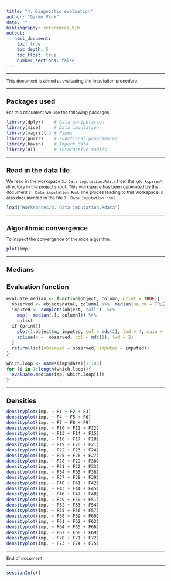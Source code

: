 ```yaml
---
title: "4. Diagnostic evaluation"
author: "Gerko Vink"
date: ""
bibliography: references.bib
output: 
   html_document:
    toc: true
    toc_depth: 5
    toc_float: true
    number_sections: false
---
```

  
<style type="text/css">
  
body{ /* Normal  */
  font-size: 12px;
  }
td {  /* Table  */
  font-size: 12px;
}
h1.title {
  font-size: 18px;
  color: DarkBlue;
}
h1 { /* Header 1 */
  font-size: 18px;
}
h2 { /* Header 2 */
  font-size: 18px;
}
h3 { /* Header 3 */
  font-size: 18px;
}
code.r{ /* Code block */
  font-size: 12px;
}
pre { /* Code block - determines code spacing between lines */
  font-size: 14px;
}
</style>

---

This document is aimed at evaluating the imputation procedure. 

---

# Packages used
For this document we use the following packages
```r
library(dplyr)    # Data manipulation
library(mice)     # Data imputation
library(magrittr) # Pipes
library(purrr)    # Functional programming
library(haven)    # Import data
library(DT)       # Interactive tables
```

---

# Read in the data file
We read in the workspace `3. Data imputation.Rdata` from the `\Workspaces\` directory in the project's root. This workspace has been generated by the document `3. Data imputation.Rmd`. The proces leading to this workspace is also documented in the file `3. Data imputation.html`.
```r
load("Workspaces/3. Data imputation.Rdata")
```

---

# Algorithmic convergence
To inspect the convergence of the mice algorithm. 
```r
plot(imp)
```

---

# Medians

## Evaluation function
```r
evaluate.median <- function(object, column, print = TRUE){
  observed <- object$data[, column] %>%  median(na.rm = TRUE)
  imputed <- complete(object, "all")  %>% 
    map(~ median(.[, column])) %>% 
    unlist
  if (print){
    plot(1:object$m, imputed, col = mdc(2), lwd = 4, main = column, ylab = "median", xlab = "imputation")
    abline(h =  observed, col = mdc(1), lwd = 2)
  }
  return(list(observed = observed, imputed = imputed))
}
```


```r
which.loop <- names(imp$data)[11:85]
for (i in 1:length(which.loop)){
  evaluate.median(imp, which.loop[i])
}
```

---

# Densities
```r
densityplot(imp, ~ F1 + F2 + F3)
densityplot(imp, ~ F4 + F5 + F6)
densityplot(imp, ~ F7 + F8 + F9)
densityplot(imp, ~ F10 + F11 + F12)
densityplot(imp, ~ F13 + F14 + F15)
densityplot(imp, ~ F16 + F17 + F18)
densityplot(imp, ~ F19 + F20 + F21)
densityplot(imp, ~ F22 + F23 + F24)
densityplot(imp, ~ F25 + F26 + F27)
densityplot(imp, ~ F28 + F29 + F30)
densityplot(imp, ~ F31 + F32 + F33)
densityplot(imp, ~ F34 + F35 + F36)
densityplot(imp, ~ F37 + F38 + F39)
densityplot(imp, ~ F40 + F41 + F42)
densityplot(imp, ~ F43 + F44 + F45)
densityplot(imp, ~ F46 + F47 + F48)
densityplot(imp, ~ F49 + F50 + F51)
densityplot(imp, ~ F52 + F53 + F54)
densityplot(imp, ~ F55 + F56 + F57)
densityplot(imp, ~ F58 + F59 + F60)
densityplot(imp, ~ F61 + F62 + F63)
densityplot(imp, ~ F64 + F65 + F66)
densityplot(imp, ~ F67 + F68 + F69)
densityplot(imp, ~ F70 + F71 + F72)
densityplot(imp, ~ F73 + F74 + F75)
```

---

End of document

---

```r
sessionInfo()
```

